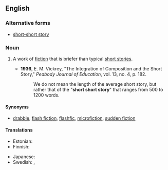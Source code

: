 {{also|short-short story}}
==English==

===Alternative forms===
* [[short-short story]]

===Noun===
{{en-noun}}

# {{lb|en|literature}} A work of [[fiction]] that is briefer than typical [[short story|short stories]].
#* '''1936''', E. M. Vickrey, "The Integration of Composition and the Short Story," ''Peabody Journal of Education'', vol. 13, no. 4, p. 182.
#*: We do not mean the length of the average short story, but rather that of the "'''short short story'''" that ranges from 500 to 1200 words.

====Synonyms====
* [[drabble]], [[flash fiction]], [[flashfic]], [[microfiction]], [[sudden fiction]]

====Translations====
{{trans-top|a kind of work of fiction}}
* Estonian: {{t|et|mininovell}}
* Finnish: {{t|fi|mininovelli}}
{{trans-mid}}
* Japanese: {{t|ja|ショートショート|tr=shōto shōto}}
* Swedish: {{t|sv|miniatyrnovell|c}}, {{t|sv|mininovell|c}}
{{trans-bottom}}